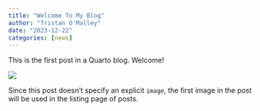 ```yaml
---
title: "Welcome To My Blog"
author: "Tristan O'Malley"
date: "2023-12-22"
categories: [news]
---
```


This is the first post in a Quarto blog. Welcome!

![](thumbnail.jpg)

Since this post doesn't specify an explicit `image`, the first image in the post will be used in the listing page of posts.
